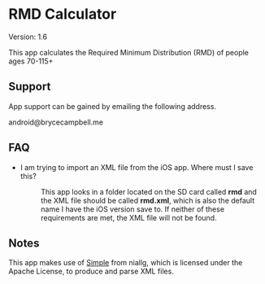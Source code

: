 =RMD Calculator=

Version: 1.6

This app calculates the Required Minimum Distribution (RMD) of people ages 70-115+

== Support ==

App support can be gained by emailing the following address.

android@brycecampbell.me

== FAQ ==

<ul>
<li>
<dl>
<dt>I am trying to import an XML file from the iOS app. Where must I save this?</dt>
<dd>This app looks in a folder located on the SD card called <strong>rmd</strong> and the XML file should be called <strong>rmd.xml</strong>, which is also the default name I have the iOS version save to. If neither of these requirements are met, the XML file will not be found.</dd>
</dl>
</li>
</ul>

== Notes ==

This app makes use of [http://simple.sourceforge.net/ Simple] from niallg, which is licensed under the Apache License, to produce and parse XML files. 